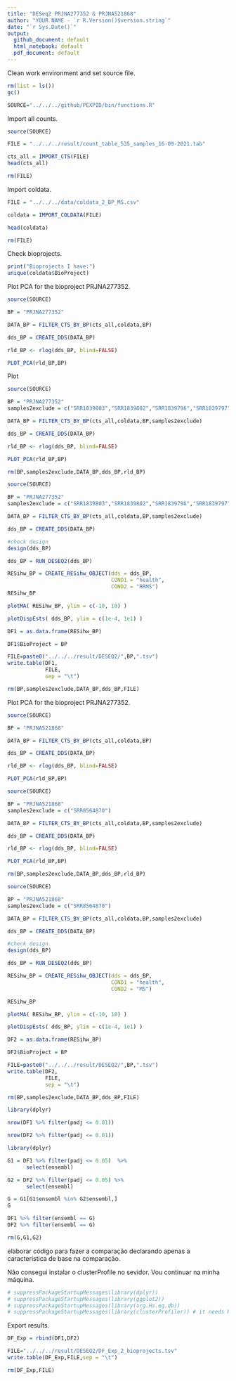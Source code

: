 ```yaml
---
title: "DESeq2 PRJNA277352 & PRJNA521868"
author: "YOUR NAME - `r R.Version()$version.string`"
date: "`r Sys.Date()`"
output:
  github_document: default
  html_notebook: default
  pdf_document: default
---
```


Clean work environment and set source file.

```r

rm(list = ls())
gc()

SOURCE="../../../github/PEXPID/bin/functions.R"

```

Import all counts.

```r

source(SOURCE)

FILE = "../../../result/count_table_535_samples_16-09-2021.tab"

cts_all = IMPORT_CTS(FILE)
head(cts_all)

rm(FILE)

```

Import coldata.

```r

FILE = "../../../data/coldata_2_BP_MS.csv"

coldata = IMPORT_COLDATA(FILE)

head(coldata)

rm(FILE)

```

Check bioprojects.

```r

print("Bioprojects I have:")
unique(coldata$BioProject)

```

Plot PCA for the bioproject PRJNA277352.

```r

source(SOURCE)

BP = "PRJNA277352"

DATA_BP = FILTER_CTS_BY_BP(cts_all,coldata,BP)

dds_BP = CREATE_DDS(DATA_BP)

rld_BP <- rlog(dds_BP, blind=FALSE)

PLOT_PCA(rld_BP,BP)

```

Plot 

```r

source(SOURCE)

BP = "PRJNA277352"
samples2exclude = c("SRR1839803","SRR1839802","SRR1839796","SRR1839797")

DATA_BP = FILTER_CTS_BY_BP(cts_all,coldata,BP,samples2exclude)

dds_BP = CREATE_DDS(DATA_BP)

rld_BP <- rlog(dds_BP, blind=FALSE)

PLOT_PCA(rld_BP,BP)

rm(BP,samples2exclude,DATA_BP,dds_BP,rld_BP)

```



```r

source(SOURCE)

BP = "PRJNA277352"
samples2exclude = c("SRR1839803","SRR1839802","SRR1839796","SRR1839797")

DATA_BP = FILTER_CTS_BY_BP(cts_all,coldata,BP,samples2exclude)

dds_BP = CREATE_DDS(DATA_BP)

#check design
design(dds_BP)

dds_BP = RUN_DESEQ2(dds_BP)

RESihw_BP = CREATE_RESihw_OBJECT(dds = dds_BP,
                                 COND1 = "health",
                                 COND2 = "RRMS")
RESihw_BP

plotMA( RESihw_BP, ylim = c(-10, 10) )

plotDispEsts( dds_BP, ylim = c(1e-4, 1e1) )

DF1 = as.data.frame(RESihw_BP)

DF1$BioProject = BP

FILE=paste0("../../../result/DESEQ2/",BP,".tsv")
write.table(DF1,
            FILE,
            sep = "\t")

rm(BP,samples2exclude,DATA_BP,dds_BP,FILE)

```

Plot PCA for the bioproject PRJNA277352.

```r

source(SOURCE)

BP = "PRJNA521868"

DATA_BP = FILTER_CTS_BY_BP(cts_all,coldata,BP)

dds_BP = CREATE_DDS(DATA_BP)

rld_BP <- rlog(dds_BP, blind=FALSE)

PLOT_PCA(rld_BP,BP)

```



```r

source(SOURCE)

BP = "PRJNA521868"
samples2exclude = c("SRR8564870")

DATA_BP = FILTER_CTS_BY_BP(cts_all,coldata,BP,samples2exclude)

dds_BP = CREATE_DDS(DATA_BP)

rld_BP <- rlog(dds_BP, blind=FALSE)

PLOT_PCA(rld_BP,BP)

rm(BP,samples2exclude,DATA_BP,dds_BP,rld_BP)

```



```r

source(SOURCE)

BP = "PRJNA521868"
samples2exclude = c("SRR8564870")

DATA_BP = FILTER_CTS_BY_BP(cts_all,coldata,BP,samples2exclude)

dds_BP = CREATE_DDS(DATA_BP)

#check design
design(dds_BP)

dds_BP = RUN_DESEQ2(dds_BP)

RESihw_BP = CREATE_RESihw_OBJECT(dds = dds_BP,
                                 COND1 = "health",
                                 COND2 = "MS")

RESihw_BP

plotMA( RESihw_BP, ylim = c(-10, 10) )

plotDispEsts( dds_BP, ylim = c(1e-4, 1e1) )

DF2 = as.data.frame(RESihw_BP)

DF2$BioProject = BP

FILE=paste0("../../../result/DESEQ2/",BP,".tsv")
write.table(DF2,
            FILE,
            sep = "\t")

rm(BP,samples2exclude,DATA_BP,dds_BP,FILE)

```



```r

library(dplyr)

nrow(DF1 %>% filter(padj <= 0.01))

nrow(DF2 %>% filter(padj <= 0.01))

```


```r

library(dplyr)

G1 = DF1 %>% filter(padj <= 0.05)  %>%
      select(ensembl)

G2 = DF2 %>% filter(padj <= 0.05) %>%
      select(ensembl)

G = G1[G1$ensembl %in% G2$ensembl,]
G

DF1 %>% filter(ensembl == G)
DF2 %>% filter(ensembl == G)

rm(G,G1,G2)

```

elaborar código para fazer a comparação declarando apenas a característica de base na comparação.

Não consegui instalar o clusterProfile no sevidor. Vou continuar na minha máquina.

```r

# suppressPackageStartupMessages(library(dplyr))
# suppressPackageStartupMessages(library(ggplot2))
# suppressPackageStartupMessages(library(org.Hs.eg.db))
# suppressPackageStartupMessages(library(clusterProfiler)) # it needs R version 4.1.1

```

Export results.

```r

DF_Exp = rbind(DF1,DF2)

FILE="../../../result/DESEQ2/DF_Exp_2_bioprojects.tsv"
write.table(DF_Exp,FILE,sep = "\t")

rm(DF_Exp,FILE)

```



